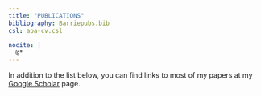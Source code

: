 ```yaml
---
title: "PUBLICATIONS"
bibliography: Barriepubs.bib
csl: apa-cv.csl

nocite: |
  @*
---
```


In addition to the list below, you can find links to most of my papers at my [Google Scholar](https://scholar.google.com/citations?user=DKj4SqkAAAAJ&hl=en) page.